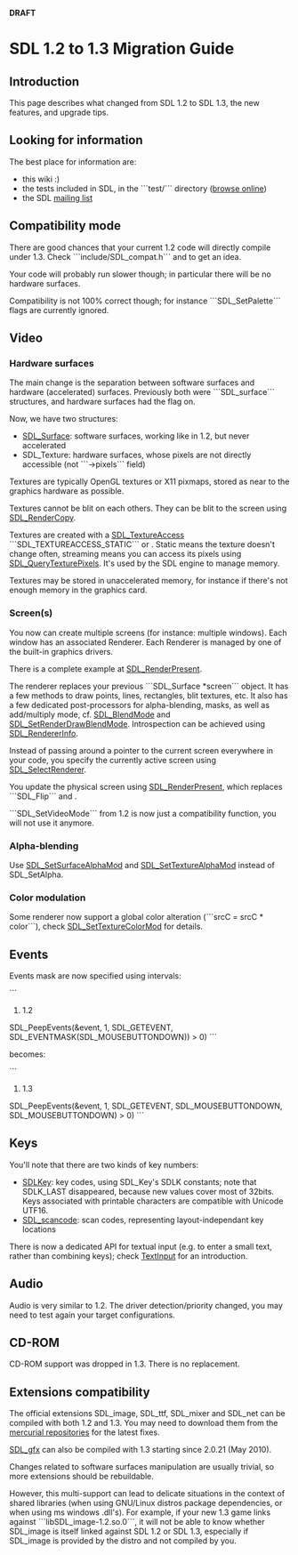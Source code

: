 <!-- pragma section-numbers off -->
<!-- pragma disable-camelcase -->
'''DRAFT'''

= SDL 1.2 to 1.3 Migration Guide =


== Introduction ==

This page describes what changed from SDL 1.2 to SDL 1.3, the new features, and upgrade tips.

== Looking for information ==

The best place for information are:
* this wiki :)
* the tests included in SDL, in the ```test/``` directory ([http://hg.libsdl.org/SDL/file/tip/test browse online])
* the SDL [http://lists.libsdl.org/listinfo.cgi/sdl-libsdl.org mailing list]

== Compatibility mode ==

There are good chances that your current 1.2 code will directly compile under 1.3.  Check ```include/SDL_compat.h``` and  {{{SDL/src/SDL_compat.c}}} to get an idea.

Your code will probably run slower though; in particular there will be no hardware surfaces.

Compatibility is not 100% correct though; for instance ```SDL_SetPalette``` flags are currently ignored.

== Video ==

=== Hardware surfaces ===

The main change is the separation between software surfaces and hardware (accelerated) surfaces.  Previously both were ```SDL_surface``` structures, and hardware surfaces had the {{{SDL_HWSURFACE}}} flag on.

Now, we have two structures:
* [[SDL_Surface]]: software surfaces, working like in 1.2, but never accelerated
* SDL_Texture: hardware surfaces, whose pixels are not directly accessible (not ```->pixels``` field)

Textures are typically OpenGL textures or X11 pixmaps, stored as near to the graphics hardware as possible.

Textures cannot be blit on each others.  They can be blit to the screen using [[SDL_RenderCopy]].

Textures are created with a [[SDL_TextureAccess]] ```SDL_TEXTUREACCESS_STATIC``` or {{{SDL_TEXTUREACCESS_STREAMING}}}.  Static means the texture doesn't change often, streaming means you can access its pixels using [[SDL_QueryTexturePixels]].  It's used by the SDL engine to manage memory.

Textures may be stored in unaccelerated memory, for instance if there's not enough memory in the graphics card.

=== Screen(s) ===

You now can create multiple screens (for instance: multiple windows). Each window has an associated Renderer. Each Renderer is managed by one of the built-in graphics drivers.

There is a complete example at [[SDL_RenderPresent]].

The renderer replaces your previous ```SDL_Surface *screen``` object.  It has a few methods to draw points, lines, rectangles, blit textures, etc.  It also has a few dedicated post-processors for alpha-blending, masks, as well as add/multiply mode, cf. [[SDL_BlendMode]] and [[SDL_SetRenderDrawBlendMode]].  Introspection can be achieved using [[SDL_RendererInfo]].

Instead of passing around a pointer to the current screen everywhere in your code, you specify the currently active screen using [[SDL_SelectRenderer]].

You update the physical screen using [[SDL_RenderPresent]], which replaces ```SDL_Flip``` and {{{SDL_UpdateRects}}}.

```SDL_SetVideoMode``` from 1.2 is now just a compatibility function, you will not use it anymore.

=== Alpha-blending ===

Use [[SDL_SetSurfaceAlphaMod]] and [[SDL_SetTextureAlphaMod]] instead of SDL_SetAlpha.

=== Color modulation ===

Some renderer now support a global color alteration (```srcC = srcC * color```), check [[SDL_SetTextureColorMod]] for details.

== Events ==

Events mask are now specified using intervals:

```
# 1.2
SDL_PeepEvents(&event, 1, SDL_GETEVENT, SDL_EVENTMASK(SDL_MOUSEBUTTONDOWN)) > 0)
```

becomes:

```
# 1.3
SDL_PeepEvents(&event, 1, SDL_GETEVENT, SDL_MOUSEBUTTONDOWN, SDL_MOUSEBUTTONDOWN) > 0)
```

== Keys ==

You'll note that there are two kinds of key numbers:
* [[SDLKey]]: key codes, using SDL_Key's SDLK constants; note that SDLK_LAST disappeared, because new values cover most of 32bits. Keys associated with printable characters are compatible with Unicode UTF16.
* [[SDL_scancode]]: scan codes, representing layout-independant key locations

There is now a dedicated API for textual input (e.g. to enter a small text, rather than combining keys); check [[TextInput]] for an introduction.

== Audio ==

Audio is very similar to 1.2.  The driver detection/priority changed, you may need to test again your target configurations.

== CD-ROM ==

CD-ROM support was dropped in 1.3.  There is no replacement.


== Extensions compatibility ==

The official extensions SDL_image, SDL_ttf, SDL_mixer and SDL_net can be compiled with both 1.2 and 1.3.  You may need to download them from the [http://hg.libsdl.org/ mercurial repositories] for the latest fixes.

[http://www.ferzkopp.net/joomla/content/view/19/14/ SDL_gfx] can also be compiled with 1.3 starting since 2.0.21 (May 2010).

Changes related to software surfaces manipulation are usually trivial, so more extensions should be rebuildable.

However, this multi-support can lead to delicate situations in the context of shared libraries (when using GNU/Linux distros package dependencies, or when using ms windows .dll's).  For example, if your new 1.3 game links against ```libSDL_image-1.2.so.0```, it will not be able to know whether SDL_image is itself linked against SDL 1.2 or SDL 1.3, especially if SDL_image is provided by the distro and not compiled by you.
